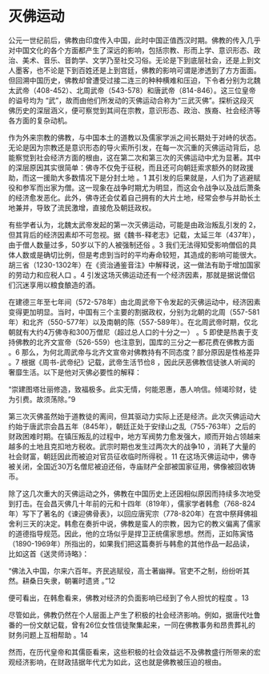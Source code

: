 # 灭佛运动


公元一世纪前后，佛教由印度传入中国，此时中国正值西汉时期。佛教的传入几乎对中国文化的各个方面都产生了深远的影响，包括宗教、形而上学、意识形态、政治、美术、音乐、音韵学、文学乃至社交习俗。无论是下到底层社会，还是上到文人墨客，也不论是下到百姓还是上到宫廷，佛教的影响可谓是渗透到了方方面面。但回溯中国历史，佛教却曾遭受过接二连三的种种横难和压迫，下令者分别为北魏太武帝（408-452）、北周武帝（543-578）和唐武帝（814-846）。这三位皇帝的谥号均为 “武”，故而由他们所发动的灭佛运动合称为“三武灭佛”。探析这段灭佛历史的深层涵义，便可察觉到其间在宗教，意识形态、政治、族裔、社会经济等各方面的复杂动机。

作为外来宗教的佛教，与中国本土的道教以及儒家学派之间长期处于对峙的状态。 无论是因为宗教还是意识形态的导火索所引发，在每一次沉重的灭佛运动背后，总能察觉到社会经济方面的根由，这在第二次和第三次的灭佛运动中尤为显著。其中的深层原因其实很简单：佛寺不仅免于征税，而且还可向朝廷索求额外的财政援助，而这一援助大多数情况下是分封土地 。1 其引发的后果就是，人们为了逃避赋役和参军而出家为僧。这一现象在战争时期尤为明显，而这会令战争以及战后萧条的经济愈发恶化。此外，佛寺还会仗着自己拥有的大片土地，经常会参与并助长土地兼并，导致了流民激增，直接危及朝廷政权。

有些学者认为，北魏太武帝发起的第一次灭佛运动，可能是由政治叛乱引发的 2，但其背后的经济因素却不可忽视。据《魏书-释老志》记载，太延三年（437年），由于僧人数量过多，50岁以下的人被强制还俗 。3 我们无法得知受影响僧侣的具体人数或是确切比例，但是考虑到当时的平均寿命较短，其造成的影响可能很大。胡三省（1230-1302年）在《资治通鉴音注》中解释说，这一做法有助于增加国家的劳动力和应税人口 。4 引发这场灭佛运动还有一个经济因素，那就是据说僧侣们沉迷享用以粮食酿造的酒。


在建德三年至七年间（572-578年）由北周武帝下令发起的灭佛运动中，经济因素变得更加明显。当时，中国有三个主要的割据政权，分别为北朝的北周（557-581年）和北齐（550-577年）以及南朝的陈（557-589年）。在北周武帝时期，仅北朝就有大约4万佛寺和300万僧尼（超过总人口的十分之一） 。5 即使是热衷于支持佛教的北齐文宣帝（526-559）也注意到，国库的三分之一都花费在佛教方面 。6 那么，为何北周武帝与北齐文宣帝对佛教持有不同态度？部分原因是性格差异 。7 根据《周书-武帝纪》记载，武帝生活节俭8 ，因此厌恶佛教信徒骇人听闻的奢靡生活。以下是他对灭佛必要性的解释：

“崇建图塔壮丽修造，致福极多。此实无情，何能恩惠，愚人响信。倾竭珍财，徒为引费。故须荡除。”9

第三次灭佛虽然始于道教徒的离间，但其驱动力实际上还是经济。此次灭佛运动大约始于唐武宗会昌五年（845年），朝廷正处于安绿山之乱（755-763年）之后的财政困难时期。在镇压叛乱的过程中，地方军阀势力愈发强大，顺而开始占领越来越多的土地且克扣地方税收。武宗时期也发生过两次大的战争10 ，消耗了大量的社会财富，朝廷因此而被迫对官员征收临时所得税 。11 在这场灭佛运动中，佛寺被关闭，全国近30万名僧尼被迫还俗，寺庙财产全部被国家征用，佛像被回收铸币。

除了这几次重大的灭佛运动之外，佛教在中国历史上还因相似原因而持续多次地受到打击。在会昌灭佛几十年前的元和十四年（819年），儒家学者韩愈（768-824年）写下了著名的《谏迎佛骨表》，以回应唐宪宗（778-820年）在宫中祭拜佛祖舍利三天的决定。韩愈在奏折中说，佛教是蛮人的宗教，因为它的教义偏离了儒家的道德指导规范。因此，他的立场似乎是捍卫正统儒家思想。然而，正如陈寅恪（1890-1969年）所指出的，如果我们把这篇奏折与韩愈的其他作品一起品读，比如这首《送灵师诗略》：

“佛法入中国，尔来六百年。齐民逃赋役，高士著幽禅。官吏不之制，纷纷听其然。耕桑日失隶，朝署时遗贤 。”12

便可看出，在韩愈看来，佛教对经济的负面影响已经到了令人担忧的程度 。13

尽管如此，佛教仍然在个人层面上产生了积极的社会经济影响。例如，据唐代吐鲁番的一份文献记载，曾有26位女性信徒聚集起来，一同在佛教事务和昂贵葬礼的财务问题上互相帮助 。14

然而，在历代皇帝和其儒臣看来，这些积极的社会效益远不及佛教盛行所带来的宏观经济影响，在财政拮据年代尤为如此，这也就是佛教被压迫的根由。